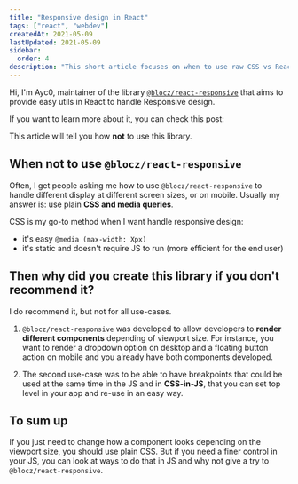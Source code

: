```yaml
---
title: "Responsive design in React"
tags: ["react", "webdev"]
createdAt: 2021-05-09
lastUpdated: 2021-05-09
sidebar:
  order: 4
description: "This short article focuses on when to use raw CSS vs React bindings when working with responsive designs"
---
```



Hi, I'm Ayc0, maintainer of the library [`@blocz/react-responsive`](https://www.npmjs.com/package/@blocz/react-responsive) that aims to provide easy utils in React to handle Responsive design.

If you want to learn more about it, you can check this post:

<LinkToPost slug="others/blocz-react-responsive-v3-is-out" />

This article will tell you how **not** to use this library.

## When not to use `@blocz/react-responsive`

Often, I get people asking me how to use `@blocz/react-responsive` to handle different display at different screen sizes, or on mobile.
Usually my answer is: use plain **CSS and media queries**.

CSS is my go-to method when I want handle responsive design:

- it's easy `@media (max-width: Xpx)`
- it's static and doesn't require JS to run (more efficient for the end user)

## Then why did you create this library if you don't recommend it?

I do recommend it, but not for all use-cases.

1. `@blocz/react-responsive` was developed to allow developers to **render different components** depending of viewport size.
   For instance, you want to render a dropdown option on desktop and a floating button action on mobile and you already have both components developed.

2. The second use-case was to be able to have breakpoints that could be used at the same time in the JS and in **CSS-in-JS**, that you can set top level in your app and re-use in an easy way.

## To sum up

If you just need to change how a component looks depending on the viewport size, you should use plain CSS. But if you need a finer control in your JS, you can look at ways to do that in JS and why not give a try to `@blocz/react-responsive`.
